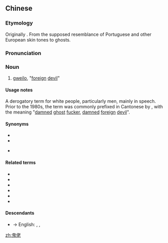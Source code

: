==Chinese==
{{zh-forms}}

===Etymology===
Originally {{der|zh|yue|-}}. From the supposed resemblance of Portuguese and other European skin tones to ghosts.

===Pronunciation===
{{zh-pron
|m=guǐlǎo
|c=gwai2 lou2
|md=gūi-lō̤
|ca=Yue-鬼佬.oga
|cat=n
}}

===Noun===
{{zh-noun}}

# {{lb|zh|chiefly|Cantonese|Min Dong|colloquial|pejorative|usually|_|offensive}} [[gweilo]], "[[foreign]] [[devil]]" {{gloss|particularly a [[European]]; a [[Caucasian]]; [[whitey]]}}

====Usage notes====
A derogatory term for white people, particularly men, mainly in speech. Prior to the 1980s, the term was commonly prefixed in Cantonese by {{m|zh|死||tr=sei2|damned}}, with the meaning "[[damned]] [[ghost]] [[fucker]], [[damned]] [[foreign]] [[devil]]".

====Synonyms====
* {{zh-l|老外}}
* {{zh-l|西人}}
* {{q|Min Nan}} {{zh-l|阿啄仔}}

====Related terms====
* {{zh-l|鬼子}}
* {{zh-l|鬼婆}}
* {{zh-l|鬼仔}}
* {{zh-l|鬼妹}}
* {{zh-l|白鬼}}
* {{zh-l|黑鬼}}

====Descendants====
* → English: {{l|en|gweilo}}, {{l|en|gwailo}}, {{l|en|kwailo}}

{{cln|zh|ethnic slurs}}

[[zh:鬼佬]]